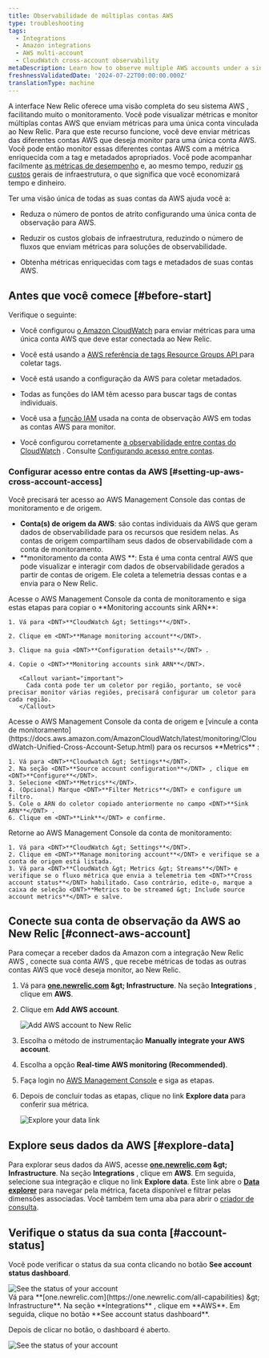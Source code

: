 ```yaml
---
title: Observabilidade de múltiplas contas AWS
type: troubleshooting
tags:
  - Integrations
  - Amazon integrations
  - AWS multi-account
  - CloudWatch cross-account observability
metaDescription: Learn how to observe multiple AWS accounts under a single account on the New Relic user interface.
freshnessValidatedDate: '2024-07-22T00:00:00.000Z'
translationType: machine
---
```


A interface New Relic oferece uma visão completa do seu sistema AWS , facilitando muito o monitoramento. Você pode visualizar métricas e monitor múltiplas contas AWS que enviam métricas para uma única conta vinculada ao New Relic. Para que este recurso funcione, você deve enviar métricas das diferentes contas AWS que deseja monitor para uma única conta AWS. Você pode então monitor essas diferentes contas AWS com a métrica enriquecida com a tag e metadados apropriados. Você pode acompanhar facilmente [as métricas de desempenho](/docs/data-apis/understand-data/new-relic-data-types/) e, ao mesmo tempo, reduzir [os custos](/docs/accounts/accounts-billing/new-relic-one-pricing-billing/data-ingest-billing/) gerais de infraestrutura, o que significa que você economizará tempo e dinheiro.

Ter uma visão única de todas as suas contas da AWS ajuda você a:

* Reduza o número de pontos de atrito configurando uma única conta de observação para AWS.

* Reduzir os custos globais de infraestrutura, reduzindo o número de fluxos que enviam métricas para soluções de observabilidade.

* Obtenha métricas enriquecidas com tags e metadados de suas contas AWS.

## Antes que você comece [#before-start]

Verifique o seguinte:

* Você configurou [o Amazon CloudWatch](https://aws.amazon.com/cloudwatch/) para enviar métricas para uma única conta AWS que deve estar conectada ao New Relic.

* Você está usando a [AWS referência de tags Resource Groups API ](https://docs.aws.amazon.com/resourcegroupstagging/latest/APIReference/overview.html)para coletar tags.

* Você está usando a configuração da AWS para coletar metadados.

* Todas as funções do IAM têm acesso para buscar tags de contas individuais.

* Você usa a [função IAM](https://docs.aws.amazon.com/IAM/latest/UserGuide/id_roles.html) usada na conta de observação AWS em todas as contas AWS para monitor.

* Você configurou corretamente [a observabilidade entre contas do CloudWatch](https://docs.aws.amazon.com/AmazonCloudWatch/latest/monitoring/CloudWatch-Unified-Cross-Account.html) . Consulte [Configurando acesso entre contas](#setting-up-aws-cross-account-access).

### Configurar acesso entre contas da AWS [#setting-up-aws-cross-account-access]

Você precisará ter acesso ao AWS Management Console das contas de monitoramento e de origem.

* **Conta(s) de origem da AWS**: são contas individuais da AWS que geram dados de observabilidade para os recursos que residem nelas. As contas de origem compartilham seus dados de observabilidade com a conta de monitoramento.
* **monitoramento da conta AWS **: Esta é uma conta central AWS que pode visualizar e interagir com dados de observabilidade gerados a partir de contas de origem. Ele coleta a telemetria dessas contas e a envia para o New Relic.

<Steps>
  <Step>
    Acesse o AWS Management Console da conta de monitoramento e siga estas etapas para copiar o <DNT>**Monitoring accounts sink ARN**</DNT>:

    1. Vá para <DNT>**CloudWatch &gt; Settings**</DNT>.

    2. Clique em <DNT>**Manage monitoring account**</DNT>.

    3. Clique na guia <DNT>**Configuration details**</DNT> .

    4. Copie o <DNT>**Monitoring accounts sink ARN**</DNT>.

       <Callout variant="important">
         Cada conta pode ter um coletor por região, portanto, se você precisar monitor várias regiões, precisará configurar um coletor para cada região.
       </Callout>
  </Step>

  <Step>
    Acesse o AWS Management Console da conta de origem e [vincule a conta de monitoramento](https://docs.aws.amazon.com/AmazonCloudWatch/latest/monitoring/CloudWatch-Unified-Cross-Account-Setup.html) para os recursos <DNT>**Metrics**</DNT> :

    1. Vá para <DNT>**Cloudwatch &gt; Settings**</DNT>.
    2. Na seção <DNT>**Source account configuration**</DNT> , clique em <DNT>**Configure**</DNT>.
    3. Selecione <DNT>**Metrics**</DNT>.
    4. (Opcional) Marque <DNT>**Filter Metrics**</DNT> e configure um filtro.
    5. Cole o ARN do coletor copiado anteriormente no campo <DNT>**Sink ARN**</DNT> .
    6. Clique em <DNT>**Link**</DNT> e confirme.
  </Step>

  <Step>
    Retorne ao AWS Management Console da conta de monitoramento:

    1. Vá para <DNT>**CloudWatch &gt; Settings**</DNT>.
    2. Clique em <DNT>**Manage monitoring account**</DNT> e verifique se a conta de origem está listada.
    3. Vá para <DNT>**CloudWatch &gt; Metrics &gt; Streams**</DNT> e verifique se o fluxo métrica que envia a telemetria tem <DNT>**Cross account status**</DNT> habilitado. Caso contrário, edite-o, marque a caixa de seleção <DNT>**Metrics to be streamed &gt; Include source account metrics**</DNT> e salve.
  </Step>
</Steps>

## Conecte sua conta de observação da AWS ao New Relic [#connect-aws-account]

Para começar a receber dados da Amazon com a integração New Relic AWS , conecte sua conta AWS , que recebe métricas de todas as outras contas AWS que você deseja monitor, ao New Relic.

1. Vá para <DNT>**[one.newrelic.com](https://one.newrelic.com/all-capabilities) &amp;gt; Infrastructure**</DNT>. Na seção <DNT>**Integrations**</DNT> , clique em <DNT>**AWS**</DNT>.

2. Clique em <DNT>**Add AWS account**</DNT>.

   <img title="Add AWS account to New Relic" alt="Add AWS account to New Relic" src="/images/infrastructure_screenshot-crop_aws-add-account.webp" />

3. Escolha o método de instrumentação <DNT>**Manually integrate your AWS account**</DNT>.

4. Escolha a opção <DNT>**Real-time AWS monitoring (Recommended)**</DNT>.

5. Faça login no [AWS Management Console](https://aws.amazon.com/console/) e siga as etapas.

6. Depois de concluir todas as etapas, clique no link <DNT>**Explore data**</DNT> para conferir sua métrica.

   <img title="Explore your data link" alt="Explore your data link" src="/images/infrastructure_screenshot-crop_aws-explore-data-link.webp" />

## Explore seus dados da AWS [#explore-data]

Para explorar seus dados da AWS, acesse <DNT>**[one.newrelic.com](https://one.newrelic.com/all-capabilities) &amp;gt; Infrastructure**</DNT>. Na seção <DNT>**Integrations**</DNT> , clique em <DNT>**AWS**</DNT>. Em seguida, selecione sua integração e clique no link <DNT>**Explore data**</DNT>. Este link abre o <DNT>[**Data explorer**](/docs/query-your-data/explore-query-data/browse-data/introduction-data-explorer/)</DNT> para navegar pela métrica, faceta disponível e filtrar pelas dimensões associadas. Você também tem uma aba para abrir o [criador de consulta](/docs/telemetry-data-platform/get-data/apis/query-metric-data-type/).

## Verifique o status da sua conta [#account-status]

Você pode verificar o status da sua conta clicando no botão <DNT>**See account status dashboard**</DNT>.

<img title="See the status of your account" alt="See the status of your account" src="/images/infrastructure_screenshot-crop_aws-see-account-status-dashboard.webp" />

<figcaption>
  Vá para <DNT>**[one.newrelic.com](https://one.newrelic.com/all-capabilities) &amp;gt; Infrastructure**</DNT>. Na seção <DNT>**Integrations**</DNT> , clique em <DNT>**AWS**</DNT>. Em seguida, clique no botão <DNT>**See account status dashboard**</DNT>.
</figcaption>

Depois de clicar no botão, o dashboard é aberto.

<img title="See the status of your account" alt="See the status of your account" src="/images/infrastructure_screenshot-crop_aws-account-status-dashboard.webp" />